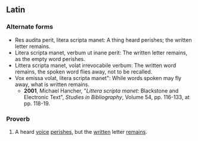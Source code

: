 ==Latin==

===Alternate forms===

*Res audita perit, litera scripta manet: A thing heard perishes; the written letter remains.
*Litera scripta manet, verbum ut inane perit: The written letter remains, as the empty word perishes.
*Littera scripta manet, volat irrevocabile  verbum: The written word remains, the spoken word flies away, not to be recalled.
*Vox emissa volat, litera scripta manet": While words spoken may fly away, what is written remains.
** '''2001''', Michael Hancher, "''Littera scripta manet'': Blackstone and Electronic Text", ''Studies in Bibliography'', Volume 54, pp. 116-133, at pp. 118-19.

===Proverb===
{{infl|la|proverb|head=[[vox|vōx]] [[audio#Latin|audīta]] [[pereo|perit]] [[litera|lītera]] [[scribo|scrīpta]] [[maneo|manet]]}}

# A heard [[voice]] [[perish]]es, but the [[written]] letter [[remain]]s.
